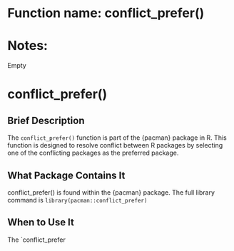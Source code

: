 # Function name: conflict_prefer()
# Notes:
Empty


# conflict_prefer()

## Brief Description

The `conflict_prefer()` function is part of the {pacman} package in R. This function is designed to resolve conflict between R packages by selecting one of the conflicting packages as the preferred package. 

## What Package Contains It

conflict_prefer() is found within the {pacman} package. The full library command is `library(pacman::conflict_prefer)`

## When to Use It 

The `conflict_prefer